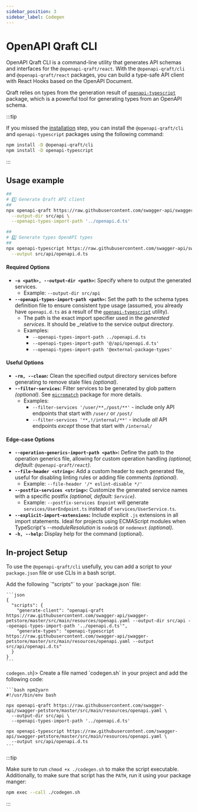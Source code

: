 ```yaml
---
sidebar_position: 3
sidebar_label: Codegen
---
```



# OpenAPI Qraft CLI

OpenAPI Qraft CLI is a command-line utility that generates API schemas and interfaces for the `@openapi-qraft/react`.
With the `@openapi-qraft/cli` and `@openapi-qraft/react` packages, you can build a type-safe API client with React Hooks
based on the OpenAPI Document.

Qraft relies on types from the generation result of [`openapi-typescript`](https://www.npmjs.com/package/openapi-typescript) package,
which is a powerful tool for generating types from an OpenAPI schema.

:::tip

If you missed the [installation](/getting-started/installation.mdx) step, you can install the `@openapi-qraft/cli` and `openapi-typescript`
packages using the following command:

```bash npm2yarn
npm install -D @openapi-qraft/cli
npm install -D openapi-typescript
```

:::

## Usage example

```bash npm2yarn
##
# 1️⃣ Generate Qraft API client
##
npx openapi-qraft https://raw.githubusercontent.com/swagger-api/swagger-petstore/master/src/main/resources/openapi.yaml \
  --output-dir src/api \
  --openapi-types-import-path '../openapi.d.ts'

##
# 2️⃣ Generate types OpenAPI types
##
npx openapi-typescript https://raw.githubusercontent.com/swagger-api/swagger-petstore/master/src/main/resources/openapi.yaml \
  --output src/api/openapi.d.ts
```

#### Required Options

- **`-o <path>, --output-dir <path>`:** Specify where to output the generated services.
  - Example: `--output-dir src/api`
- **`--openapi-types-import-path <path>`:** Set the path to the schema types definition file to ensure consistent type
  usage (assumed, you already have `openapi.d.ts` as a result of the [`openapi-typescript`](https://github.com/drwpow/openapi-typescript) utility).
  - The path is the exact import specifier used in the _generated services_. It should be _relative to the service
    output directory.
  - Examples:
    - `--openapi-types-import-path ../openapi.d.ts`
    - `--openapi-types-import-path '@/api/openapi.d.ts'`
    - `--openapi-types-import-path '@external-package-types'`

#### Useful Options

- **`-rm, --clean`:** Clean the specified output directory services before generating to remove stale files _(optional)_.
- **`--filter-services`:** Filter services to be generated by glob pattern _(optional)_. See [`micromatch`](https://github.com/micromatch/micromatch)
package for more details.
  - Examples:
    - `--filter-services '/user/**,/post/**'` - include only API endpoints that start with `/user/` or `/post/`
    - `--filter-services '**,!/internal/**'` - include _all_ API endpoints _except_ those that start with `/internal/`

#### Edge-case Options

- **`--operation-generics-import-path <path>`:** Define the path to the operation generics file, allowing for custom
operation handling _(optional, default: `@openapi-qraft/react`)_.
- **`--file-header <string>`:** Add a custom header to each generated file, useful for disabling linting rules or adding file
comments _(optional)_.
  - Example: `--file-header '/* eslint-disable */'`
- **`--postfix-services <string>`:** Customize the generated service names with a specific postfix _(optional, default: `Service`)_.
  - Example: `--postfix-services Enpoint` will generate `services/UserEndpoint.ts` instead of `services/UserService.ts`.
- **`--explicit-import-extensions`:** Include explicit `.js` extensions in all import statements. Ideal for projects
using ECMAScript modules when TypeScript's _--moduleResolution_ is `node16` or `nodenext` _(optional)_.
- **`-h, --help`:** Display help for the command (optional).

## In-project Setup

To use the `@openapi-qraft/cli` usefully, you can add a script to your `package.json` file or use CLIs in a bash script.

<Tabs>
  <TabItem value="package-json" label="package.json" default>
    Add the following `"scripts"` to your `package.json` file:

    ```json
    {
      "scripts": {
        "generate-client": "openapi-qraft https://raw.githubusercontent.com/swagger-api/swagger-petstore/master/src/main/resources/openapi.yaml --output-dir src/api --openapi-types-import-path '../openapi.d.ts'",
        "generate-types": "openapi-typescript https://raw.githubusercontent.com/swagger-api/swagger-petstore/master/src/main/resources/openapi.yaml --output src/api/openapi.d.ts"
      }
    }
    ```
  </TabItem>
  <TabItem value="codegen-sh" label={<span style={{verticalAlign: "middle"}}><code>codegen.sh</code></span>}>
    Create a file named `codegen.sh` in your project and add the following code:

    ```bash npm2yarn
    #!/usr/bin/env bash

    npx openapi-qraft https://raw.githubusercontent.com/swagger-api/swagger-petstore/master/src/main/resources/openapi.yaml \
      --output-dir src/api \
      --openapi-types-import-path '../openapi.d.ts'

    npx openapi-typescript https://raw.githubusercontent.com/swagger-api/swagger-petstore/master/src/main/resources/openapi.yaml \
      --output src/api/openapi.d.ts
    ```

:::tip

Make sure to run `chmod +x ./codegen.sh` to make the script executable.
Additionally, to make sure that script has the `PATH`, run it using your package manger:

```bash npm2yarn
npm exec --call ./codegen.sh
```

:::

  </TabItem>
</Tabs>
